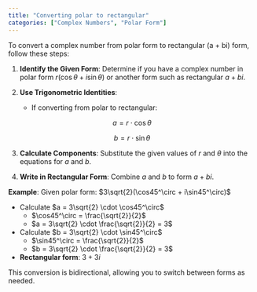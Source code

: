 ```yaml
---
title: "Converting polar to rectangular"
categories: ["Complex Numbers", "Polar Form"]
---
```




To convert a complex number from polar form to rectangular (a + bi) form, follow these steps:

1. **Identify the Given Form**: Determine if you have a complex number in polar form $r(\cos\theta + i\sin\theta)$ or another form such as rectangular $a + bi$.

2. **Use Trigonometric Identities**:
   - If converting from polar to rectangular:
     
$$
     a = r \cdot \cos\theta
     $$

     
$$
     b = r \cdot \sin\theta
     $$

3. **Calculate Components**: Substitute the given values of $r$ and $\theta$ into the equations for $a$ and $b$.

4. **Write in Rectangular Form**: Combine $a$ and $b$ to form $a + bi$.

**Example**:
Given polar form: $3\sqrt{2}(\cos45^\circ + i\sin45^\circ)$

- Calculate $a = 3\sqrt{2} \cdot \cos45^\circ$
  - $\cos45^\circ = \frac{\sqrt{2}}{2}$
  - $a = 3\sqrt{2} \cdot \frac{\sqrt{2}}{2} = 3$

- Calculate $b = 3\sqrt{2} \cdot \sin45^\circ$
  - $\sin45^\circ = \frac{\sqrt{2}}{2}$
  - $b = 3\sqrt{2} \cdot \frac{\sqrt{2}}{2} = 3$

- **Rectangular form**: $3 + 3i$

This conversion is bidirectional, allowing you to switch between forms as needed.

